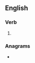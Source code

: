 ==English==

===Verb===
{{head|en|present participle}}

# {{present participle of|enchase|lang=en|nocat=1}}

===Anagrams===
* {{anagrams|en|a=aceghinns|encashing}}